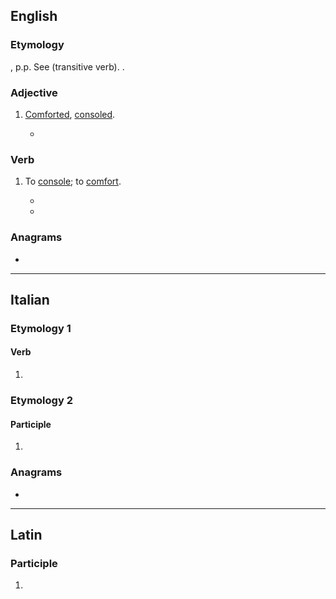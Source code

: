 ==English==

===Etymology===
{{etyl|la|en}} {{lena}} {{m|la|consolatus}}, p.p. See {{m|en|console}} (transitive verb). {{back-form|en|disconsolate}}.

===Adjective===
{{en-adj}}

# {{lb|en|humorous}} [[comforted|Comforted]], [[consoled]].
#* {{quote-journal|en|date=July 25, 1994 |author=Jack Winter |work=The New Yorker
|title=How I met my wife
|passage=It had been a rough day, so when I walked into the party I was very chalant, despite my efforts to appear gruntled and '''consolate'''. }}

===Verb===
{{en-verb}}

# {{lb|en|obsolete}} To [[console]]; to [[comfort]].
#* {{RQ:Shakespeare All's Well|3|2|passage=To '''consolate''' thine eare.}}
#* {{quote-book|en|year=1937|author=[[w:Zora Neale Hurston|Zora Neale Hurston ]]|title=[[w:Their Eyes Were Watching God|Their Eyes Were Watching God]] |publisher=Virago Press (2018)|page=44|passage=‘You just talkinʼ to '''consolate''' yoʼself by word of mouth.’}}
{{Webster 1913}}

===Anagrams===
* {{anagrams|en|a=acelnoost|colonates|stone coal}}

----

==Italian==

===Etymology 1===

====Verb====
{{head|it|verb form}}

# {{inflection of|it|consolare||2|p|pres|indc|;|2|p|impr}}

===Etymology 2===

====Participle====
{{head|it|past participle form|g=f-p}}

# {{feminine plural of|it|consolato}}

===Anagrams===
* {{anagrams|it|a=acelnoost|scatolone}}

----

==Latin==

===Participle===
{{la-part-form|cōnsōlāte}}

# {{inflection of|la|cōnsōlātus||voc|m|s}}